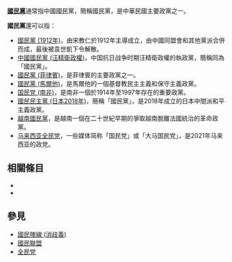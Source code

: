 '''[[國民黨|國民黨]]'''通常指中國國民黨，簡稱國民黨，是中華民國主要政黨之一。

'''國民黨'''還可以指：
*[[國民黨_(1912年)|國民黨 (1912年)]]，由宋教仁於1912年主導成立，由中國同盟會和其他黨派合併而成，最後被袁世凱下令解散。
*[[中國國民黨_(汪精衛政權)|中國國民黨 (汪精衛政權)]]，中国抗日战争时期汪精衛政權的執政黨，簡稱同為「國民黨」。
*[[國民黨_(菲律賓)|國民黨 (菲律賓)]]，是菲律賓的主要政黨之一。
*[[國民黨_(馬爾他)|國民黨 (馬爾他)]]，是馬爾他的一個基督教民主主義和保守主義政黨。
*[[国民党_(南非)|国民党 (南非)]]，是南非一個於1914年至1997年存在的重要政黨。
*[[國民民主黨_(日本2018年)|國民民主黨 (日本2018年)]]，簡稱「國民黨」，是2018年成立的日本中間派和平主義政黨。
*[[越南國民黨|越南國民黨]]，是越南一個在二十世紀早期的爭取越南脫離法國統治的革命政黨。
*[[马来西亚全民党|马来西亚全民党]]，一些媒体简称「国民党」或「大马国民党」，是2021年马来西亚的政党。

== 相關條目 ==
*{{lookfrom|國民黨}}
*{{lookfrom|国民党}}

== 參見 ==
* [[國民陣線_(消歧義)|國民陣線 (消歧義)]]
* [[國民聯盟|國民聯盟]]
* [[全民党|全民党]]
{{disambig|Cat=三字政黨消歧義}}